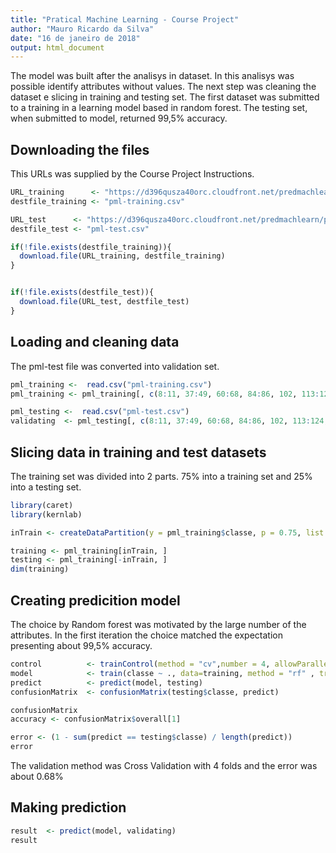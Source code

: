 ```yaml
---
title: "Pratical Machine Learning - Course Project"
author: "Mauro Ricardo da Silva"
date: "16 de janeiro de 2018"
output: html_document
---
```


The model was built after the analisys in dataset. In this analisys was possible identify attributes without values. The next step was cleaning the dataset e slicing in training and testing set. The first dataset was submitted to a training in a learning model based in random forest. The testing set, when submitted to model, returned 99,5% accuracy.

## Downloading the files

This URLs was supplied by the Course Project Instructions.

```r
URL_training      <- "https://d396qusza40orc.cloudfront.net/predmachlearn/pml-training.csv"
destfile_training <- "pml-training.csv"

URL_test      <- "https://d396qusza40orc.cloudfront.net/predmachlearn/pml-testing.csv"
destfile_test <- "pml-test.csv"

if(!file.exists(destfile_training)){
  download.file(URL_training, destfile_training)
}


if(!file.exists(destfile_test)){
  download.file(URL_test, destfile_test)
}
```

## Loading and cleaning data

The pml-test file was converted into validation set.

```r
pml_training <-  read.csv("pml-training.csv")
pml_training <- pml_training[, c(8:11, 37:49, 60:68, 84:86, 102, 113:124, 140, 151:160)]

pml_testing <-  read.csv("pml-test.csv")
validating  <- pml_testing[, c(8:11, 37:49, 60:68, 84:86, 102, 113:124, 140, 151:160)]
```

## Slicing data in training and test datasets

The training set was divided into 2 parts. 75% into a training set and 25% into a testing set.

```r
library(caret)
library(kernlab)

inTrain <- createDataPartition(y = pml_training$classe, p = 0.75, list = FALSE)

training <- pml_training[inTrain, ]
testing <- pml_training[-inTrain, ]
dim(training)
```

## Creating predicition model 

The choice by Random forest was motivated by the large number of the attributes. In the first iteration the choice matched the expectation presenting about 99,5% accuracy.

```r
control          <- trainControl(method = "cv",number = 4, allowParallel = TRUE)
model            <- train(classe ~ ., data=training, method = "rf" , trControl = control)
predict          <- predict(model, testing)
confusionMatrix  <- confusionMatrix(testing$classe, predict)

confusionMatrix
accuracy <- confusionMatrix$overall[1]

error <- (1 - sum(predict == testing$classe) / length(predict))
error
```

The validation method was Cross Validation with 4 folds and the error was about 0.68%


## Making prediction 

```r
result  <- predict(model, validating)
result
```
